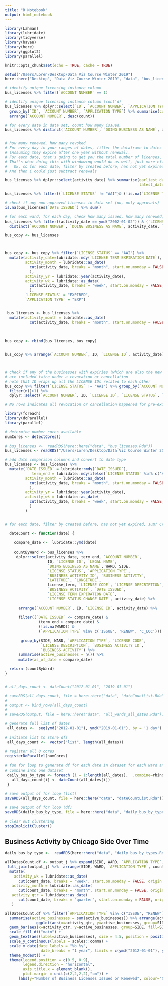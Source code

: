 ```yaml
---
title: "R Notebook"
output: html_notebook
---
```

 

```r
library(Lahman)
library(lubridate)
library(tidyverse)
library(haven)
library(here)
library(ggplot2)
library(parallel)

```


```r
knitr::opts_chunk$set(echo = TRUE, cache = TRUE)
```

```r
setwd("/Users/Loren/Desktop/Data Viz Course Winter 2019")
here::here("Desktop", "Data Viz Course Winter 2019", "data", "bus_licenses.Rda")
```




```r
# identify unique licensing instance column 
bus_licenses %>% filter(`ACCOUNT NUMBER` == 1)
```

```r
# identify unique licensing instance column (cont'd)
bus_licenses %>% dplyr::select(`ID`, `ACCOUNT NUMBER`, `APPLICATION TYPE`)  %>% 
  group_by(`ID`, `ACCOUNT NUMBER`, `APPLICATION TYPE`) %>% summarise(count = n()) %>% 
  arrange(`ACCOUNT NUMBER`, desc(count))
```



```r
# for every date in data set, count how many issued, 
bus_licenses %>% distinct(`ACCOUNT NUMBER`, `DOING BUSINESS AS NAME`, activity_date, `LICENSE STATUS`, `APPLICATION TYPE`, activity_date) %>% arrange(`ACCOUNT NUMBER`, activity_date) 


# how many renewed, how many revoked 
# For every day in your ranges of dates, filter the dataframe to dates within one year of that time. Then add all the renewed and new business licenses within that time frame.
# (Assuming they expire after one year without renewal).
# For each date, that's going to get you the total number of licenses, righT?
# That's what doing this with windowing would do as well, just more efficiently with group_by / lag / summarize /
#   Ok, so for each date, filter by created before, has not yet expired, sum? Created before = licenses issued before
# And then i could just subtract renewals
```


```r
bus_licenses %>% dplyr::select(activity_date) %>% summarise(earliest_date = min(activity_date),
                                                            latest_date = max(activity_date))
```


```r
bus_licenses %>% filter((`LICENSE STATUS` != "AAI")& (!is.na(`LICENSE TERM EXPIRATION DATE`)))

# check if any non-approved licenses in data set (no, only approvals)
is.na(bus_licenses$`DATE ISSUED`) %>% sum()
```


```r
# for each ward, for each day, check how many issued, how many renewed, how many expired, how many revoked
bus_licenses %>% filter((activity_date == ymd("2002-01-02")) & (`LICENSE STATUS` == AI) ) %>% 
  distinct(`ACCOUNT NUMBER`, `DOING BUSINESS AS NAME`, activity_date, `LICENSE STATUS`, `APPLICATION TYPE`, activity_date) %>% arrange(`ACCOUNT NUMBER`, activity_date) 

bus_copy <- bus_licenses



bus_copy <- bus_copy %>% filter(`LICENSE STATUS` == "AAI") %>% 
  mutate(activity_date=lubridate::mdy(`LICENSE TERM EXPIRATION DATE`),
         activity_month = lubridate::as_date(
           cut(activity_date, breaks = "month", start.on.monday = FALSE, origin = lubridate::origin)
           ),
         activity_yr = lubridate::year(activity_date),
         activity_wk = lubridate::as_date(
           cut(activity_date, breaks = "week", start.on.monday = FALSE, origin = lubridate::origin)
           ),
         `LICENSE STATUS` = "EXPIRED",
         `APPLICATION TYPE` = "EXP")


 bus_licenses <- bus_licenses %>%
  mutate(activity_month = lubridate::as_date(
           cut(activity_date, breaks = "month", start.on.monday = FALSE, origin = lubridate::origin)))

 
 
bus_copy <- rbind(bus_licenses, bus_copy) 


bus_copy %>% arrange(`ACCOUNT NUMBER`, ID, `LICENSE ID`, activity_date) 



# check if any of the businesses with expiries (which are also the new issueances and renewals in the dataset) 
# are included twice under a revocation or cancellation
# note that ID wraps up all the LICENSE IDs related to each other
bus_copy %>% filter(`LICENSE STATUS` != "AAI") %>% group_by(`ACCOUNT NUMBER`, ID, `LICENSE ID`) %>% 
  filter(n()>1) %>% 
  dplyr::select(`ACCOUNT NUMBER`, ID, `LICENSE ID`, `LICENSE STATUS`, `DATE ISSUED`, activity_date)

# No rows indicates all revocation or cancellation happened for pre-existing businesses
```


```r
library(foreach)
library(doParallel)
library(parallel)

# determine number cores available
numCores <- detectCores()
```


```r
# bus_licenses <-  readRDS(here::here("data", "bus_licenses.Rda"))
bus_licenses <- readRDS("/Users/Loren/Desktop/Data Viz Course Winter 2019/data/bus_licenses.Rda")

# add date comparison columns and convert to date type
bus_licenses <- bus_licenses %>% 
  mutate(`DATE ISSUED` = lubridate::mdy(`DATE ISSUED`),
            term_end = lubridate::mdy(ifelse(`LICENSE STATUS` %in% c('AAC','REV'), `LICENSE STATUS CHANGE DATE`, `LICENSE TERM EXPIRATION DATE`)),
         activity_month = lubridate::as_date(
           cut(activity_date, breaks = "month", start.on.monday = FALSE, origin = lubridate::origin)
           ),
         activity_yr = lubridate::year(activity_date),
         activity_wk = lubridate::as_date(
           cut(activity_date, breaks = "week", start.on.monday = FALSE, origin = lubridate::origin)
           )
         )


# for each date, filter by created before, has not yet expired, sum? Created before = licenses issued before

  dateCount <- function(date) {
    
    compare_date <-  lubridate::ymd(date)
    
    countByWard <- bus_licenses %>%
     dplyr::select(activity_date, term_end, `ACCOUNT NUMBER`, 
                   ID, `LICENSE ID`, `LEGAL NAME`, 
                   `DOING BUSINESS AS NAME`, WARD, SIDE, 
                   `LICENSE STATUS`, `APPLICATION TYPE`, 
                   `BUSINESS ACTIVITY ID`, `BUSINESS ACTIVITY`,
                   `LATITUDE`, `LONGITUDE`, 
                   license_term, `LICENSE CODE`, `LICENSE DESCRIPTION`,
                   `BUSINESS ACTIVITY`, `DATE ISSUED`, 
                   `LICENSE TERM EXPIRATION DATE`, 
                   `LICENSE STATUS CHANGE DATE`, activity_date) %>%  
      
      arrange(`ACCOUNT NUMBER`, ID, `LICENSE ID`, activity_date) %>% 
    
      filter((`DATE ISSUED` <= compare_date) & 
               (term_end > compare_date) & 
               (!is.na(WARD)) & 
               (`APPLICATION TYPE` %in% c('ISSUE', 'RENEW', 'C_LOC'))) %>% 
        
       group_by(SIDE, WARD, `APPLICATION TYPE`, `LICENSE CODE`, 
                `LICENSE DESCRIPTION`, `BUSINESS ACTIVITY ID`, 
                `BUSINESS ACTIVITY`) %>% 
      summarise(active_businesses = n()) %>% 
      mutate(as_of_date = compare_date)

  return (countByWard)
}


# all_days_count <- dateCount("2012-01-01", "2019-01-01")

# saveRDS(all_days_count, file = here::here("data", "dateCountList.Rda"))
# 
# output <- bind_rows(all_days_count)
# 
# saveRDS(output, file = here::here("data", "all_wards_all_dates.Rda"))
```



```r

# generate full list of dates
 all_dates <-  seq(ymd("2012-01-01"), ymd("2019-01-01"), by = '1 day')
 
# initiate list to store dfs
 all_days_count <-  vector("list", length(all_dates))
 
# register all 8 cores 
registerDoParallel(numCores)
 
# fun for loop to generate df for each date in dataset for each ward and add to list
# combine into one dataset
 daily_bus_by_type <- foreach (i = 1:length(all_dates),  .combine=rbind) %dopar% { 
   all_days_count[i] <- dateCount(all_dates[i])
 }
 
# save output of for loop (list)
saveRDS(all_days_count, file = here::here("data", "dateCountList.Rda"))

# save output of for loop (df)
saveRDS(daily_bus_by_type, file = here::here("data", "daily_bus_by_type.Rda"))
 
# clear out clustering
stopImplicitCluster()
```


## Business Activity by Chicago Side Over Time
```r
daily_bus_by_type <-  readRDS(here::here("data", "daily_bus_by_types.Rda"))

allDatesCount.df <- output_j %>% expand(SIDE, WARD, `APPLICATION TYPE`, count_date) %>% 
 full_join(output_j) %>%  arrange(SIDE, WARD, `APPLICATION TYPE`, count_date) %>% 
  mutate(
    activity_wk = lubridate::as_date(
      cut(count_date, breaks = "week", start.on.monday = FALSE, origin = lubridate::origin)),
   activity_month = lubridate::as_date(
      cut(count_date, breaks = "month", start.on.monday = FALSE, origin = lubridate::origin)),
   activity_qtr = lubridate::as_date(
      cut(count_date, breaks = "quarter", start.on.monday = FALSE, origin = lubridate::origin)) 
   )
```



```r
allDatesCount.df %>% filter(`APPLICATION TYPE` %in% c("ISSUE", "RENEW")) %>% group_by(SIDE, activity_qtr) %>% 
  summarise(active_businesses = sum(active_businesses)) %>% arrange(activity_qtr, desc(active_businesses)) %>%
              ggplot(aes(x=activity_qtr, y=active_businesses, group=SIDE)) +   
  geom_bar(aes(x=activity_qtr, y=active_businesses, group=SIDE, fill=SIDE), stat = "identity") +
  scale_fill_dt("main") +
  geom_text(aes(label=active_businesses), size = 4.5, position = position_stack(vjust = 0.5), color="white") +
  scale_y_continuous(labels = scales::comma) +
  scale_x_date(date_labels = "%b %y", 
                date_breaks = "1 year", limits = c(ymd("2012-01-01"), ymd("2018-12-31"))) +
  theme_modest() + 
  theme(legend.position = c(0.5, 0.9),
        legend.direction = "horizontal",
        axis.title.x = element_blank(),
        plot.margin = unit(c(2,2,2,2),"cm")) +
      labs(y="Number of Business Licenses Issued or Renewed", colour="Chicago Council Ward", caption="Data Source: Chicago Open Data Portal",  title="Business Activity Stagnant in Northwest, Far Southwest, Far Southeast", subtitle = "Minimal New and Renewing Businesses Since 2012 in Three Chicago Areas", fill="Chicago Area") 
```

